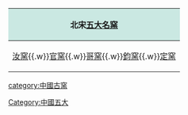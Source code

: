 
{| align="center" style="border: 1px solid #AAAAAA; margin-top: 5px; margin-bottom: 5px;"
!style="background-color: 	#CAE8E2;"|北宋[[五大名窯]]
|-
|[[汝窯]]{{.w}}[[官窯]]{{.w}}[[哥窯]]{{.w}}[[鈞窯]]{{.w}}[[定窯]]
|}<noinclude>

[[Category:中國五大]]
[[category:中國古窯]]

</noinclude>
